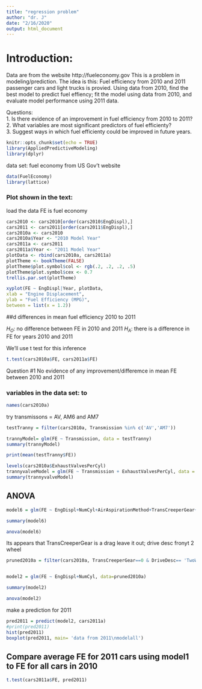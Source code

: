 ```yaml
---
title: "regression problem"
author: "dr. J"
date: "2/16/2020"
output: html_document
---
```


# Introduction:
Data are from the website http://fueleconomy.gov 
This is a problem in modeling/prediction.
The idea is this:  Fuel efficiency from 2010 and 2011 passenger cars and light trucks is provied.  Using data from 2010, find the best model to predict fuel effiency; fit the model using data from 2010, and evaluate model performance using 2011 data.  

Questions:  
1. Is there evidence of an improvement in fuel efficiency from 2010 to 2011?  
2. What variables are most significant predictors of fuel efficienty?  
3. Suggest ways in which fuel efficienty could be improved in future years.  


```r
knitr::opts_chunk$set(echo = TRUE)
library(AppliedPredictiveModeling)
library(dplyr)
```

data set: fuel economy from US Gov't website

```r
data(FuelEconomy)
library(lattice)

```
### Plot shown in the text:
load the data
FE is fuel economy

```r
cars2010 <- cars2010[order(cars2010$EngDispl),]
cars2011 <- cars2011[order(cars2011$EngDispl),]
cars2010a <- cars2010
cars2010a$Year <- "2010 Model Year"
cars2011a <- cars2011
cars2011a$Year <- "2011 Model Year"
plotData <- rbind(cars2010a, cars2011a)
plotTheme <- bookTheme(FALSE)
plotTheme$plot.symbol$col <- rgb(.2, .2, .2, .5)
plotTheme$plot.symbol$cex <- 0.7
trellis.par.set(plotTheme)

xyplot(FE ~ EngDispl|Year, plotData,
xlab = "Engine Displacement",
ylab = "Fuel Efficiency (MPG)",
between = list(x = 1.2))

```


##d differences in mean fuel efficiency 2010 to 2011

$H_O$: no difference between FE in 2010 and 2011
$H_A$: there is a difference in FE for years 2010 and 2011

We'll use t test for this inference


```r
t.test(cars2010a$FE, cars2011a$FE)

```

Question #1
No evidence of any improvement/differemce in mean FE between 2010 and 2011






### variables in the data set: to 
```r
names(cars2010a)
```

try transmissons = AV, AM6 and AM7

```r
testTranny = filter(cars2010a, Transmission %in% c('AV','AM7'))

trannyModel= glm(FE ~ Transmission, data = testTranny)
summary(trannyModel)

print(mean(testTranny$FE))

```

```r
levels(cars2010a$ExhaustValvesPerCyl)
trannyvalveModel = glm(FE ~ Transmission + ExhaustValvesPerCyl, data = testTranny)
summary(trannyvalveModel)
```

## ANOVA

```r

model6 = glm(FE ~ EngDispl+NumCyl+AirAspirationMethod+TransCreeperGear+DriveDesc,data =cars2010a)

summary(model6)

anova(model6)


```
Its appears that TransCreeperGear is a drag leave it out; drive desc fronyt 2 wheel 
```r
pruned2010a = filter(cars2010a, TransCreeperGear==0 & DriveDesc== 'TwoWheelDriveFront' & EngDispl < 2.2)


model2 = glm(FE ~ EngDispl+NumCyl, data=pruned2010a)

summary(model2)

anova(model2)
```


make a prediction for 2011


```r
pred2011 = predict(model2, cars2011a) 
#print(pred2011)
hist(pred2011)
boxplot(pred2011, main= 'data from 2011\nmodelall')

```



## Compare average FE for 2011 cars using model1 to FE for all cars in 2010
```r
t.test(cars2011a$FE, pred2011)
```




